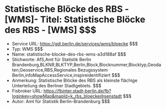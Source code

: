 # Statistische Blöcke des RBS - [WMS]- Titel: Statistische Blöcke des RBS - [WMS] $$$
- Service URL: https://gdi.berlin.de/services/wms/bloecke $$$
- Typ: WMS $$$
- Name: statistische-blocke-des-rbs-wms-a3d188af $$$
- Stichworte: AfS,Amt für Statistik Berlin Brandenburg,BLKNR,BLKTYP,Berlin,Block,Blocknummer,Blocktyp,Geodaten,Geoservice,RBS,Regionales Bezugssystem Berlin,infoMapAccessService,inspireidentifiziert $$$
- Anmerkung: Statistische Blöcke des RBS als kleinste flächige Unterteilung des Berliner Stadtgebiets. $$$
- Fisbroker URL: https://fbinter.stadt-berlin.de/fb?loginkey=showMap&mapId=k_rbs_bloecke@senstadt $$$
- Autor: Amt für Statistik Berlin-Brandenburg $$$
